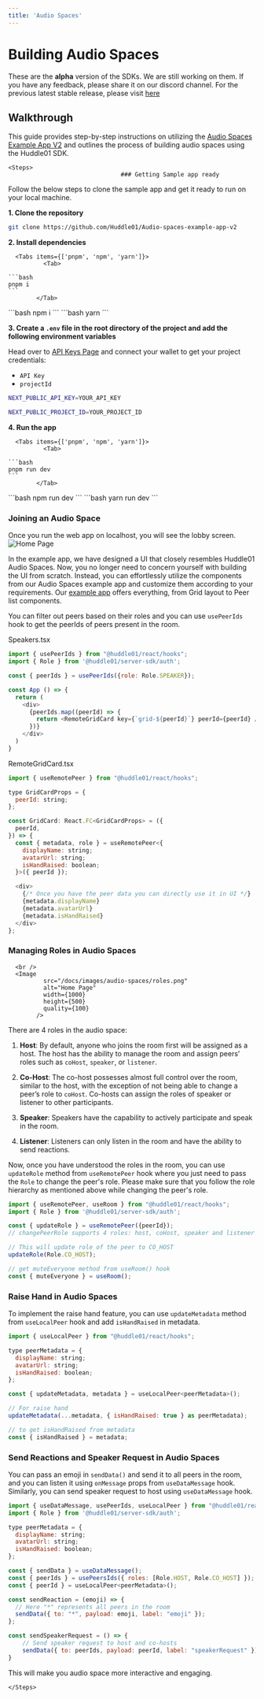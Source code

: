 ```yaml
---
title: 'Audio Spaces'
---
```




# Building Audio Spaces 

<Callout>
  These are the <b>alpha</b> version of the SDKs. We are still working on them. If you have any feedback, please share it on our discord channel. For the previous latest stable release, please visit <a className="text-bold underline" href="https://legacy.docs.huddle01.com/docs">here</a>
</Callout>

## Walkthrough

This guide provides step-by-step instructions on utilizing the [Audio Spaces Example App V2](https://github.com/Huddle01/Audio-spaces-example-app-v2) and outlines the process of building audio spaces using the Huddle01 SDK.


    <Steps>
                                    ### Getting Sample app ready

Follow the below steps to clone the sample app and get it ready to run on your local machine.

**1. Clone the repository**

```bash
git clone https://github.com/Huddle01/Audio-spaces-example-app-v2
```

**2. Install dependencies**

      <Tabs items={['pnpm', 'npm', 'yarn']}>
              <Tab>
                                                                                                                    ```bash 
    pnpm i  
    ```
            </Tab>
  <Tab>
                      ```bash 
    npm i  
    ```
            </Tab>
  <Tab>
                      ```bash 
    yarn
    ```
            </Tab>
              </Tabs>

**3. Create a `.env` file in the root directory of the project and add the following environment variables**

Head over to [API Keys Page](/api-keys) and connect your wallet to get your project credentials: 
- `API Key`
- `projectId`

```bash
NEXT_PUBLIC_API_KEY=YOUR_API_KEY

NEXT_PUBLIC_PROJECT_ID=YOUR_PROJECT_ID
```

**4. Run the app**

      <Tabs items={['pnpm', 'npm', 'yarn']}>
              <Tab>
                                                                                                                    ```bash 
    pnpm run dev 
    ```
            </Tab>
  <Tab>
                      ```bash 
    npm run dev 
    ```
            </Tab>
  <Tab>
                      ```bash 
    yarn run dev 
    ```
            </Tab>
              </Tabs>

### Joining an Audio Space 
Once you run the web app on localhost, you will see the lobby screen.
      <br />
      <Image
              src="/docs/images/audio-spaces/lobby.png"
              alt="Home Page"
              width={1000}
              height={500}
              quality={100}
            />

In the example app, we have designed a UI that closely resembles Huddle01 Audio Spaces. 
Now, you no longer need to concern yourself with building the UI from scratch. 
Instead, you can effortlessly utilize the components from our Audio Spaces example app and customize them according to your requirements. 
Our [example app](https://github.com/Huddle01/Audio-spaces-example-app-v2) offers everything, from Grid layout to Peer list components.

You can filter out peers based on their roles and you can use `usePeerIds` hook to get the peerIds of peers present in the room.

Speakers.tsx
```js
import { usePeerIds } from "@huddle01/react/hooks";
import { Role } from '@huddle01/server-sdk/auth';

const { peerIds } = usePeerIds({role: Role.SPEAKER});

const App () => {
  return (
    <div> 
      {peerIds.map((peerId) => {
        return <RemoteGridCard key={`grid-${peerId}`} peerId={peerId} />;
      })}
    </div>
  )
}
```

RemoteGridCard.tsx
```js
import { useRemotePeer } from "@huddle01/react/hooks";

type GridCardProps = {
  peerId: string;
};

const GridCard: React.FC<GridCardProps> = ({
  peerId,
}) => {
  const { metadata, role } = useRemotePeer<{
    displayName: string;
    avatarUrl: string;
    isHandRaised: boolean;
  }>({ peerId });

  <div>
    {/* Once you have the peer data you can directly use it in UI */}
    {metadata.displayName}
    {metadata.avatarUrl}
    {metadata.isHandRaised}
  </div>
};
```

### Managing Roles in Audio Spaces
      <br />
      <Image
              src="/docs/images/audio-spaces/roles.png"
              alt="Home Page"
              width={1000}
              height={500}
              quality={100}
            />

There are 4 roles in the audio space:

1. **Host**: By default, anyone who joins the room first will be assigned as a host. The host has the ability to manage the room and assign peers’ roles such as `coHost`, `speaker`, or `listener`.

2. **Co-Host**: The co-host possesses almost full control over the room, similar to the host, with the exception of not being able to change a peer’s role to `coHost`. 
Co-hosts can assign the roles of speaker or listener to other participants.

3. **Speaker**: Speakers have the capability to actively participate and speak in the room.

4. **Listener**: Listeners can only listen in the room and have the ability to send reactions.

Now, once you have understood the roles in the room, you can use `updateRole` method from `useRemotePeer` hook where you just need to pass the `Role` to change the peer's role. 
Please make sure that you follow the role hierarchy as mentioned above while changing the peer's role.

```js
import { useRemotePeer, useRoom } from "@huddle01/react/hooks";
import { Role } from '@huddle01/server-sdk/auth';

const { updateRole } = useRemotePeer({peerId});
// changePeerRole supports 4 roles: host, coHost, speaker and listener

// This will update role of the peer to CO_HOST
updateRole(Role.CO_HOST);

// get muteEveryone method from useRoom() hook
const { muteEveryone } = useRoom();
```
### Raise Hand in Audio Spaces

To implement the raise hand feature, you can use `updateMetadata` method from `useLocalPeer` hook and add `isHandRaised` in metadata. 

```js
import { useLocalPeer } from "@huddle01/react/hooks";

type peerMetadata = {
  displayName: string;
  avatarUrl: string;
  isHandRaised: boolean;
};

const { updateMetadata, metadata } = useLocalPeer<peerMetadata>();

// For raise hand
updateMetadata(...metadata, { isHandRaised: true } as peerMetadata);

// to get isHandRaised from metadata
const { isHandRaised } = metadata;
```

### Send Reactions and Speaker Request in Audio Spaces

You can pass an emoji in `sendData()` and send it to all peers in the room, and you can listen it using `onMessage` props from `useDataMessage` hook. 
Similarly, you can send speaker request to host using `useDataMessage` hook.

```js 
import { useDataMessage, usePeerIds, useLocalPeer } from "@huddle01/react/hooks";
import { Role } from '@huddle01/server-sdk/auth';

type peerMetadata = {
  displayName: string;
  avatarUrl: string;
  isHandRaised: boolean;
};

const { sendData } = useDataMessage();
const { peerIds } = usePeersIds({ roles: [Role.HOST, Role.CO_HOST] });
const { peerId } = useLocalPeer<peerMetadata>();

const sendReaction = (emoji) => {
  // Here "*" represents all peers in the room
  sendData({ to: "*", payload: emoji, label: "emoji" });
};

const sendSpeakerRequest = () => {
    // Send speaker request to host and co-hosts
    sendData({ to: peerIds, payload: peerId, label: "speakerRequest" });
}
```

This will make you audio space more interactive and engaging.

    </Steps>
